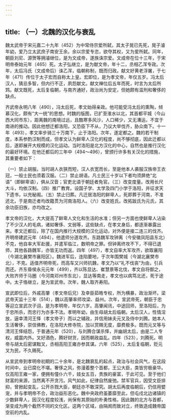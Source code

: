 ```yaml
---
---
---
```

title: （一）北魏的汉化与衰乱
---



魏太武帝于宋元嘉二十九年（452）为中常侍宗爱所弑，其太子晃已先死，晃子濬年幼，爱乃立太武庶子南安王余。余以宗爱专恣，欲夺其权，又为爱所弑。同年，朝臣刘尼、源贺等拥濬继位，是为文成帝，遂族诛宗爱。文成帝在位十三年，于宋明帝泰始元年（465）死。太子弘继立，是为献文帝，年十二，丞相乙浑专政。次年，太后冯氏（文成帝后）诛乙浑，临朝称制，既而归政。献文好黄老浮屠，于七年（471）传位于太子宏而自称太上皇。宏即位，是为孝文帝，年仅五岁。冯太后汉人，猜忌多智，但内行不正，夙怨献文。献文禅位后五年而死，时言为太后所鸩。献文既死，太后复临朝，与南齐通好，政治尚为安定，但她颇有滥刑和奢侈的缺点。

齐武帝永明八年（490），冯太后死，孝文始得亲政。他可能受冯太后的熏陶，倾慕汉化，颇有“大一统”的思想。时魏的版图，已扩至淮水以北，其首都平城（今山西大同市东），距离魏的南境过远，且酷寒多风沙，人口稀少，又无漕运，不宜于南进的推动。因此他想迁都洛阳，又恐臣下不从，乃议大举伐齐，胁众南下。十一年（493），孝文率步骑三十万南下，止于洛阳。次年，遂定都之。魏的若干制度，本系参酌汉制而成，但孝文认为鲜卑人汉化的程度，尚不够彻底，因此迁都以后，遂即展开大规模的汉化运动。当时洛阳是北方汉化的中心，自然也是推行汉化的最好环境。在他迁都后的三年中（494～496），曾颁行许多有关汉化的措施，其重要者如下：

（一）禁止胡服。当时胡人衣狭而短，汉人衣宽而长，至是他本人袭服汉族帝王衣冠，一般士民也须着汉服。（二）禁止胡语。凡士民三十岁以下者均须屏绝“北语”（即鲜卑语），俱从汉音；官吏北语于朝廷者免官。（三）改变度量。改用长尺大斗，均依汉制。（四）推广教育。设国子学、太学及四门小学于洛阳，并征求天下遗书，以充秘阁。（五）禁止归葬。凡迁居洛阳的鲜卑人，死即葬于河南，不准还北，于是南迁者均改籍贯为河南洛阳人。（六）改变姓氏。改拓跋氏为元氏，其余功臣旧族，亦均改之。

孝文帝的汉化，大大提高了鲜卑人文化和生活的水准；但另一方面也使鲜卑人沾染了不少汉人的毛病，诸如奢侈、文弱等，这些缺点，在孝文身后，都逐渐暴露出来。孝文迁都后，除了在国内推行大规模的汉化运动，对外便是接二连三的伐齐。齐明帝建武元年（494），他遣师分道攻齐。东路魏军攻钟离（今安徽凤阳县东北）不克，他自率大军赴援，并遣军临江，数明帝之罪。但钟离终攻不下，不得已退师，其他各路魏军，亦皆无功而返。四年（497），孝文自率大军攻齐，欲取襄阳（今湖北襄樊市襄阳区）。魏进军后，连陷要地，于次年围樊城（今湖北襄樊市北），不克。适值齐明帝死，而高车又兴师抗魏，孝文乃以“礼不伐丧”为由，引兵而还。齐东昏侯永元元年（499），齐以陈显达、崔慧景等北伐，孝文自将御之，大败齐师于马圈（今河南邓州市东北），显达等南走，孝文也以病笃北还，死于途中。太子恪继立，是为宣武帝。次年，魏人取齐寿阳。

宣武即位后，外戚高肇（孝文帝后兄）及幸臣茹皓专权，所为横暴，政治渐坏。梁武帝天监十三年（514），魏以高肇率师攻梁、益州。次年，宣武帝死，朝臣于忠等迎立宣武次子诩，是为孝明帝，年仅六岁。高肇闻讯，中途回师，至洛阳后，为于忠所杀，而忠行为亦多不法。孝明年幼，由生母胡太后临朝。太后汉人，性情淫放，逼幸清河王怿（孝文帝子）而以之辅政，并信用妹夫元叉及侍中刘腾。她本人生活奢侈，崇信佛教，在洛阳大修寺院，加以赏赐无度，靡费极多。既而元叉等与清河王怿结怨，于普通元年（520），与刘腾合谋杀怿，并幽胡太后，由是二人专权，威震内外。叉好酒色，腾好财货，因而朝政益乱。四年（523），刘腾死。明帝与胡太后密谋黜叉，丞相高阳王雍亦参其谋。六年（525），太后复临朝，贬元叉为民，不久赐死。

从宣武帝到孝明帝初期的二十余年，是北魏衰乱的起点，政治与社会风气，在这段时间中，业已腐化不堪。奢侈之风，弥漫着整个首都，王公大臣，类皆穷极豪华。仅高阳王雍一家，便拥有僮仆六千，妓女五百，贵族的豪富，于此可见。至于他们财富的来源，当然离不开贪污。风气如此，纪律自然废弛。禁军官兵，因受文臣排抑，曾掀起变乱，公开杀戮大臣，朝廷亦不敢深究。胡太后再度临朝后，仍信用嬖宠，并与孝明帝不合，政治益形恶化。魏中央政府虽萎靡至此，但屯戍北边诸镇的少数鲜卑人，因汉化程度较浅，尚保有其原始的朴勇性格，因此魏的北方与首都，渐变成为两个截然不同的文化区。这两个区域，由隔阂而致对立，终致造成魏帝国空前的内乱。